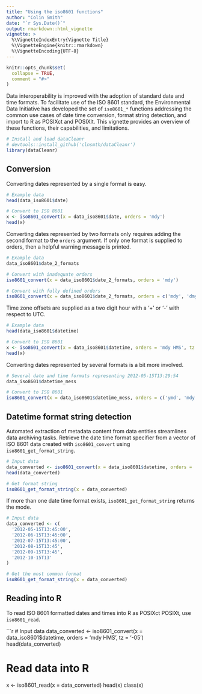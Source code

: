 ```yaml
---
title: "Using the iso8601 functions"
author: "Colin Smith"
date: "`r Sys.Date()`"
output: rmarkdown::html_vignette
vignette: >
  %\VignetteIndexEntry{Vignette Title}
  %\VignetteEngine{knitr::rmarkdown}
  %\VignetteEncoding{UTF-8}
---
```


```r
knitr::opts_chunk$set(
  collapse = TRUE,
  comment = "#>"
)
```

Data interoperability is improved with the adoption of standard date and time formats. To facilitate use of the ISO 8601 standard, the Environmental Data Initiative has developed the set of `iso8601_*` functions addressing the common use cases of date time conversion, format string detection, and import to R as POSIXct and POSIXlt. This vignette provides an overview of these functions, their capabilities, and limitations.

```r
# Install and load dataCleanr
# devtools::install_github('clnsmth/dataCleanr')
library(dataCleanr)
```

## Conversion

Converting dates represented by a single format is easy.

```r
# Example data
head(data_iso8601$date)

# Convert to ISO 8601
x <- iso8601_convert(x = data_iso8601$date, orders = 'mdy')
head(x)
```

Converting dates represented by two formats only requires adding the second format to the `orders` argument. If only one format is supplied to orders, then a helpful warning message is printed.

```r
# Example data
data_iso8601$date_2_formats

# Convert with inadequate orders
iso8601_convert(x = data_iso8601$date_2_formats, orders = 'mdy')

# Convert with fully defined orders
iso8601_convert(x = data_iso8601$date_2_formats, orders = c('mdy', 'dmy'))
```

Time zone offsets are supplied as a two digit hour with a '+' or '-' with respect to UTC.

```r
# Example data
head(data_iso8601$datetime)

# Convert to ISO 8601
x <- iso8601_convert(x = data_iso8601$datetime, orders = 'mdy HMS', tz = '-05')
head(x)
```

Converting dates represented by several formats is a bit more involved. 

```r
# Several date and time formats representing 2012-05-15T13:29:54
data_iso8601$datetime_mess

# Convert to ISO 8601
iso8601_convert(x = data_iso8601$datetime_mess, orders = c('ymd', 'mdy', 'dmy HMS'))
```

## Datetime format string detection

Automated extraction of metadata content from data entities streamlines data archiving tasks. Retrieve the date time format specifier from a vector of ISO 8601 data created with `iso8601_convert` using `iso8601_get_format_string`.

```r
# Input data
data_converted <- iso8601_convert(x = data_iso8601$datetime, orders = 'mdy HMS', tz = '-05')
head(data_converted)

# Get format string
iso8601_get_format_string(x = data_converted)
```

If more than one date time format exists, `iso8601_get_format_string` returns the mode.

```r
# Input data
data_converted <- c(
  '2012-05-15T13:45:00',
  '2012-06-15T13:45:00',
  '2012-07-15T13:45:00',
  '2012-08-15T13:45',
  '2012-09-15T13:45',
  '2012-10-15T13'
)

# Get the most common format
iso8601_get_format_string(x = data_converted)
```

## Reading into R

To read ISO 8601 formatted dates and times into R as POSIXct POSIXt, use `iso8601_read`.

```r
# Input data
data_converted <- iso8601_convert(x = data_iso8601$datetime, orders = 'mdy HMS', tz = '-05')
head(data_converted)

# Read data into R
x <- iso8601_read(x = data_converted)
head(x)
class(x)